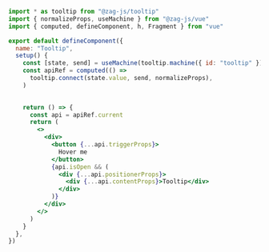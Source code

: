 ```jsx
import * as tooltip from "@zag-js/tooltip"
import { normalizeProps, useMachine } from "@zag-js/vue"
import { computed, defineComponent, h, Fragment } from "vue"

export default defineComponent({
  name: "Tooltip",
  setup() {
    const [state, send] = useMachine(tooltip.machine({ id: "tooltip" }))
    const apiRef = computed(() =>
      tooltip.connect(state.value, send, normalizeProps),
    )
    

    return () => {
      const api = apiRef.current
      return (
        <>
          <div>
            <button {...api.triggerProps}>
              Hover me
            </button>
            {api.isOpen && (
              <div {...api.positionerProps}>
                <div {...api.contentProps}>Tooltip</div>
              </div>
            )}
          </div>
        </>
      )
    }
  },
})
```
